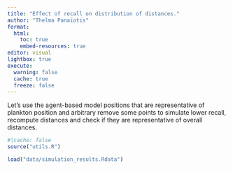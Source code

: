 ```yaml
---
title: "Effect of recall on distribution of distances."
author: "Thelma Panaïotis"
format: 
  html:
    toc: true
    embed-resources: true
editor: visual
lightbox: true
execute:
  warning: false
  cache: true
  freeze: false
---
```


Let’s use the agent-based model positions that are representative of plankton position and arbitrary remove some points to simulate lower recall, recompute distances and check if they are representative of overall distances.

```r
#|cache: false
source("utils.R")
```

```r
load("data/simulation_results.Rdata")
```

